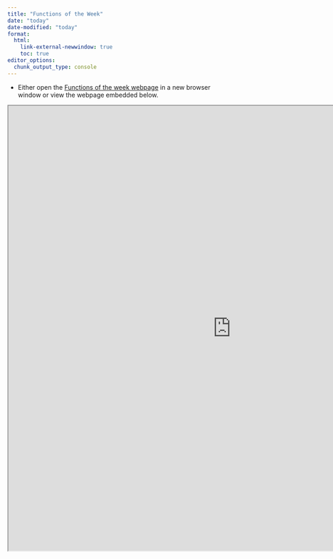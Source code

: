 ```yaml
---
title: "Functions of the Week"
date: "today"
date-modified: "today"
format: 
  html:
    link-external-newwindow: true
    toc: true
editor_options: 
  chunk_output_type: console
---
```



* Either open the [Functions of the week webpage](https://niederhausen.github.io/Function_of_the_week_BSTA526_W24/) in a new browser window or view the webpage embedded below. 


```{=html}
<iframe width="1000" height="1000" src="https://niederhausen.github.io/Function_of_the_week_BSTA526_W24/" title="Functions of the Wekk"></iframe>
```
